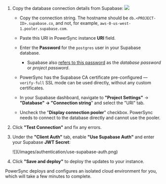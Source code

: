 1. Copy the database connection details from Supabase:<Frame caption="It is important to uncheck this checkbox">
     <img src="/images/integration-3.png" />
   </Frame>

   * Copy the connection string. The hostname should be `db.<PROJECT-ID>.supabase.co`, and not, for example, `aws-0-us-west-1.pooler.supabase.com`.

   * Paste this URI in PowerSync instance **URI** field.

   * Enter the **Password** for the `postgres` user in your Supabase database.

     * Supabase also [refers to this password](https://supabase.com/docs/guides/database/managing-passwords) as the *database password* or *project password*.

   * PowerSync has the Supabase CA certificate pre-configured — `verify-full` SSL mode can be used directly, without any custom certificates.

   - In your Supabase dashboard, navigate to **"Project Settings"** -> **"Database" -> "Connection string**" and select the "URI" tab.

   - Uncheck the "**Display connection pooler**" checkbox. PowerSync needs to connect to the database directly and cannot use the pooler.

2. Click **"Test Connection"** and fix any errors.

3. Under the **"Client Auth"** tab, enable **"Use Supabase Auth"** and enter your Supabase **JWT Secret**:
   <Frame caption="PowerSync uses the secret to verify Supabase's JWTs.">
     ![](/images/authentication/use-supabase-auth.png)
   </Frame>

4. Click **"Save and deploy"** to deploy the updates to your instance.

PowerSync deploys and configures an isolated cloud environment for you, which will take a few minutes to complete.